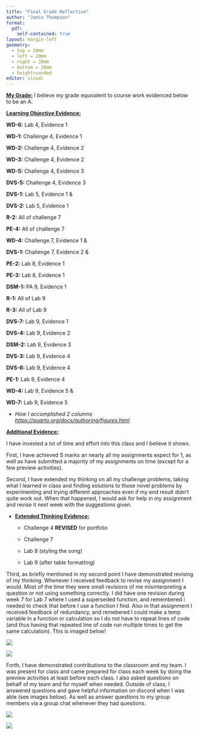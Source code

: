 ```yaml
---
title: "Final Grade Reflection"
author: "Jamie Thompson"
format: 
  pdf: 
    self-contained: true
layout: margin-left
geometry:
  - top = 20mm
  - left = 20mm
  - right = 20mm
  - bottom = 20mm
  - heightrounded
editor: visual
---
```


[**My Grade:**]{.underline} I believe my grade equivalent to course work evidenced below to be an A.

::: {layout-ncol="2" layout-align="left"}
[**Learning Objective Evidence:**]{.underline}

**WD-6:** Lab 4, Evidence 1

**WD-1:** Challenge 4, Evidence 1

**WD-2:** Challenge 4, Evidence 2

**WD-3:** Challenge 4, Evidence 2

**WD-5:** Challenge 4, Evidence 3

**DVS-5:** Challenge 4, Evidence 3

**DVS-1:** Lab 5, Evidence 1 &

**DVS-2:** Lab 5, Evidence 1

**R-2:** All of challenge 7

**PE-4:** All of challenge 7

**WD-4:** Challenge 7, Evidence 1 &

**DVS-1:** Challenge 7, Evidence 2 &

**PE-2:** Lab 8, Evidence 1

**PE-3:** Lab 8, Evidence 1

**DSM-1:** PA 9, Evidence 1

**R-1:** All of Lab 9

**R-3:** All of Lab 9

**DVS-7:** Lab 9, Evidence 1

**DVS-4:** Lab 9, Evidence 2

**DSM-2:** Lab 9, Evidence 3

**DVS-3:** Lab 9, Evidence 4

**DVS-6:** Lab 9, Evidence 4

**PE-1:** Lab 9, Evidence 4

**WD-4:** Lab 9, Evidence 5 &

**WD-7:** Lab 9, Evidence 5
:::

-   *How I accomplished 2 columns <https://quarto.org/docs/authoring/figures.html>*

[**Additional Evidence:**]{.underline}

I have invested a lot of time and effort into this class and I believe it shows.

First, I have achieved S marks an nearly all my assignments expect for 1, as well as have submitted a majority of my assignments on time (except for a few preview activities).

Second, I have extended my thinking on all my challenge problems, taking what I learned in class and finding solutions to those novel problems by experimenting and trying different approaches even if my end result didn't quite work out. When that happened, I would ask for help in my assignment and revise it next week with the suggestions given.

-   [**Extended Thinking Evidence:**]{.underline}
    -   Challenge 4 **REVISED** for portfolio

    -   Challenge 7

    -   Lab 8 (styling the song)

    -   Lab 9 (after table formatting)

Third, as briefly mentioned in my second point I have demonstrated revising of my thinking. Whenever I received feedback to revise my assignment I would. Most of the time they were small revisions of me misinterpreting a question or not using something correctly. I did have one revision during week 7 for Lab 7 where I used a superseded function, and remembered i needed to check that before I use a function I find. Also in that assignment I received feedback of redundancy, and remebered I could make a temp variable in a function or calculation so I do not have to repeat lines of code (and thus having that repeated line of code run multiple times to get the same calculation). This is imaged below!

::: {layout-ncol="2"}
![](images/Screenshot%202022-12-03%20at%208.47.15%20AM.png)

![](images/Screenshot%202022-12-03%20at%208.47.40%20AM.png)
:::

Forth, I have demonstrated contributions to the classroom and my team. I was present for class and came prepared for class each week by doing the preview activities at least before each class. I also asked questions on behalf of my team and for myself when needed. Outside of class, I answered questions and gave helpful information on discord when I was able (see images below). As well as answer questions to my group members via a group chat whenever they had questions.

<div>

![](images/Screenshot%202022-12-03%20at%208.14.56%20AM-02.png)

![](images/Screenshot%202022-12-03%20at%209.10.50%20AM.png)

</div>
